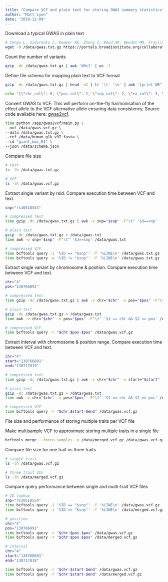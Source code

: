 ```yaml
---
title: "Compare VCF and plain text for storing GWAS summary statistics"
author: "Matt Lyon"
date: "2019-12-09"
---
```


Download a typical GWAS in plain text

```bash
# Yengo L, Sidorenko J, Kemper KE, Zheng Z, Wood AR, Weedon MN, Frayling TM, Hirschhorn J, Yang J, Visscher PM, GIANT Consortium. (2018). Meta-analysis of genome-wide association studies for height and body mass index in ~700,000 individuals of European ancestry. Biorxiv.
wget -O /data/gwas.txt.gz https://portals.broadinstitute.org/collaboration/giant/images/c/c8/Meta-analysis_Locke_et_al%2BUKBiobank_2018_UPDATED.txt.gz
```

Count the number of variants

```bash
gzip -dc /data/gwas.txt.gz | awk 'NR>1' | wc -l
```

Define file schema for mapping plain text to VCF format

```bash
gzip -dc /data/gwas.txt.gz | head -n1 | tr '\t' '\n' | awk '{print NR" "$0}'
```

```bash
echo "{\"chr_col\": 0, \"pos_col\": 1, \"snp_col\": 2, \"ea_col\": 3, \"oa_col\": 4, \"eaf_col\": 5, \"beta_col\": 6, \"se_col\": 7, \"pval_col\": 8, \"ncontrol_col\": 9, \"header\": true, \"build\": \"GRCh37\", \"delimiter\": \"\t\"}" > /data/schema.json
```

Convert GWAS to VCF. This will perform on-the-fly harmonisation of the effect allele to the VCF alternative allele ensuring data consistency. Source code available here: [gwas2vcf](https://github.com/MRCIEU/gwas2vcf).

```bash
time python /app/gwas2vcf/main.py \
--out /data/gwas.vcf.gz \
--data /data/gwas.txt.gz \
--ref /data/human_g1k_v37.fasta \
--id "giant_bmi_01" \
--json /data/schema.json
```

Compare file size

```bash
# text
ls -lh /data/gwas.txt.gz

# VCF
ls -lh /data/gwas.vcf.gz
```

Extract single variant by rsid. Compare execution time between VCF and text.

```bash
snp="rs10518554"

# compressed text
time gzip -dc /data/gwas.txt.gz | awk -v snp="$snp" -F"\t" '$3==snp'

# plain text
gzip -dc /data/gwas.txt.gz > /data/gwas.txt
time awk -v snp="$snp" -F"\t" '$3==snp' /data/gwas.txt

# compressed VCF
time bcftools query -i '%ID == "$snp"' -f '%LINE\n' /data/gwas.txt.gz
time bcftools query -e '%ID != "$snp"' -f '%LINE\n' /data/gwas.txt.gz
```

Extract single variant by chromosome & position. Compare execution time between VCF and text.

```bash
chr="4"
pos="130766891"

# compressed text
time gzip -dc /data/gwas.txt.gz | awk -v chr="$chr" -v pos="$pos" -F"\t" '$1 == chr && $2 == pos'

# plain text
gzip -dc /data/gwas.txt.gz > /data/gwas.txt
time awk -v chr="$chr" -v pos="$pos" -F"\t" '$1 == chr && $2 == pos' /data/gwas.txt

# compressed VCF
time bcftools query -r "$chr:$pos-$pos" /data/gwas.vcf.gz
```

Extract interval with chromosome & position range. Compare execution time between VCF and text.

```bash
chr="4"
start="130766891"
end="130717819"

# compressed text
time gzip -dc /data/gwas.txt.gz | awk -v chr="$chr" -v start="$start" -v end="$end" -F"\t" '$1 == chr && $2 >= start && $3 <= end'

# plain text
gzip -dc /data/gwas.txt.gz > /data/gwas.txt
time awk -v chr="$chr" -v pos="$pos" -F"\t" '$1 == chr && $2 == pos' /data/gwas.txt

# compressed VCF
time bcftools query -r "$chr:$start-$end" /data/gwas.vcf.gz
```

File size and performance of storing multiple traits per VCF file

Make multisample VCF to approximate storing multiple traits in a single file

```bash
bcftools merge --force-samples -o /data/merged.vcf.gz /data/gwas.vcf.gz /data/gwas.vcf.gz /data/gwas.vcf.gz
```

Compare file size for one trait vs three traits

```bash
# single trait
ls -lh /data/gwas.vcf.gz

# three trait VCF
ls -lh /data/merged.vcf.gz
```

Compare query performance between single and multi-trait VCF files

```bash
# ID lookup
snp="rs10518554"
time bcftools query -i '%ID == "$snp"' -f '%LINE\n' /data/gwas.vcf.gz
time bcftools query -i '%ID == "$snp"' -f '%LINE\n' /data/merged.vcf.gz

# position
chr="4"
pos="130766891"
time bcftools query -r "$chr:$pos-$pos" /data/gwas.vcf.gz
time bcftools query -r "$chr:$pos-$pos" /data/merged.vcf.gz

# interval
chr="4"
start="130766891"
end="130717819"

time bcftools query -r "$chr:$start-$end" /data/gwas.vcf.gz
time bcftools query -r "$chr:$start-$end" /data/merged.vcf.gz
```